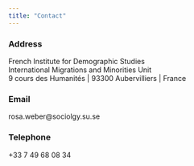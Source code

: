 ```yaml
---
title: "Contact"
---
```


### Address
French Institute for Demographic Studies \
International Migrations and Minorities Unit \
9 cours des Humanités | 93300 Aubervilliers | France \

### Email
rosa.weber@sociolgy.su.se \

### Telephone
+33 7 49 68 08 34 \
